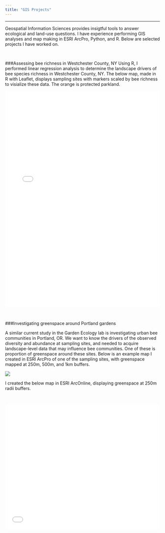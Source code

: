 ```yaml
---
title: "GIS Projects"
---
```

***
Geospatial Information Sciences provides insigtful tools to answer ecological and land-use questions. I have experience performing GIS analyses and map making in ESRI ArcPro, Python, and R. Below are selected projects I have worked on.

<br>

###Assessing bee richness in Westchester County, NY
Using R, I performed linear regression analysis to determine the landscape drivers of bee species richness in Westchester County, NY. The below map, made in R with Leaflet, displays sampling sites with markers scaled by bee richness to visialize these data. The orange is protected parkland. 

<iframe src="westchester_map.html" frameborder="0" width="100%" height="700px"></iframe>

<br>

###Investigating greenspace around Portland gardens

A similar current study in the Garden Ecology lab is investigating urban bee communities in Portland, OR. We want to know the drivers of the observed diversity and abundance at sampling sites, and needed to acquire landscape-level data that may influence bee communities. One of these is proportion of greenspace around these sites. Below is an example map I created in ESRI ArcPro of one of the sampling sites, with greenspace mapped at 250m, 500m, and 1km buffers.  

![](FinalGreenspace.jpg)

I created the below map in ESRI ArcOnline, displaying greenspace at 250m radii buffers.  

<br>

<style>.embed-container {position: relative; padding-bottom: 80%; height: 0; max-width: 100%;} .embed-container iframe, .embed-container object, .embed-container iframe{position: absolute; top: 0; left: 0; width: 100%; height: 100%;} small{position: absolute; z-index: 40; bottom: 0; margin-bottom: -15px;}</style><div class="embed-container"><iframe width="500" height="400" frameborder="0" scrolling="no" marginheight="0" marginwidth="0" title="Green Space Gardens" src="//osugisci.maps.arcgis.com/apps/Embed/index.html?webmap=e4acf669b44947939ca04ebe6f346f8d&extent=-122.9684,45.2953,-122.5887,45.6291&zoom=true&previewImage=false&scale=true&disable_scroll=true&theme=light"></iframe></div>

<br>

